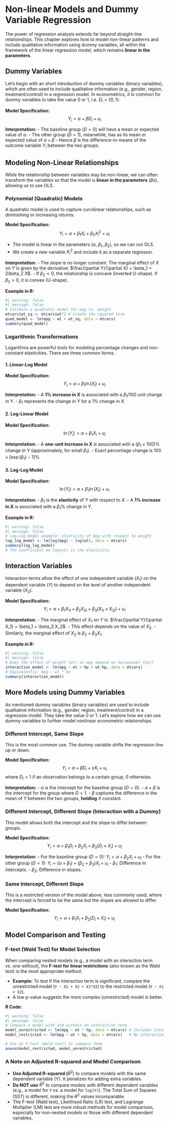 # Non-linear Models and Dummy Variable Regression

The power of regression analysis extends far beyond straight-line relationships. This chapter explores how to model non-linear patterns and include qualitative information using dummy variables, all within the framework of the linear regression model, which remains **linear in the parameters**.

## Dummy Variables

Let's begin with an short introduction of dummy variables (binary variables), which are often used to include qualitative information (e.g., gender, region, treatment/control) in a regression model. In econometrics, it is common for dummy variables to take the value 0 or 1, i.e. $D_i = \{ 0, 1 \}$.

**Model Specification:** $$Y_i = \alpha + \beta D_i + u_i$$

**Interpretation:** - The baseline group ($D=0$) will have a mean or expected value of $\alpha$. - The other group ($D=1$), meanwhile, has as its mean or expected value of $\alpha + \beta$ - Hence $\beta$ is the difference-in-means of the outcome variable $Y_i$ between the two groups.

## Modeling Non-Linear Relationships

While the relationship between variables may be non-linear, we can often transform the variables so that the model is **linear in the parameters** ($\beta$s), allowing us to use OLS.

### Polynomial (Quadratic) Models

A quadratic model is used to capture curvilinear relationships, such as diminishing or increasing returns.

**Model Specification:** $$Y_i = \alpha + \beta_1 X_i + \beta_2 X_i^2 + u_i$$

-   The model is linear in the parameters ($\alpha$, $\beta_1$, $\beta_2$), so we can run OLS.
-   We create a new variable $X_i^2$ and include it as a separate regressor.

**Interpretation:** - The slope is no longer constant. The marginal effect of $X$ on $Y$ is given by the derivative: $\frac{\partial Y}{\partial X} = \beta_1 + 2\beta_2 X$. - If $\beta_2 < 0$, the relationship is concave (inverted U-shape). If $\beta_2 > 0$, it is convex (U-shape).

**Example in R:**

```r
#| warning: false
#| message: false
# Estimate a quadratic model for mpg vs. weight
mtcars$wt_sq <- mtcars$wt^2 # Create the squared term
quad_model <- lm(mpg ~ wt + wt_sq, data = mtcars)
summary(quad_model)
```

### Logarithmic Transformations

Logarithms are powerful tools for modeling percentage changes and non-constant elasticities. There are three common forms.

#### 1. Linear-Log Model

**Model Specification:** $$Y_i = \alpha + \beta_1 \ln(X_i) + u_i$$

**Interpretation:** - A **1% increase in X** is associated with a $\beta_1 / 100$ unit change in Y. - $\beta_1$ represents the change in $Y$ for a 1% change in $X$.

#### 2. Log-Linear Model

**Model Specification:** $$\ln(Y_i) = \alpha + \beta_1 X_i + u_i$$

**Interpretation:** - A **one-unit increase in X** is associated with a $(\beta_1 \times 100)$% change in Y (approximately, for small $\beta_1$). - Exact percentage change is $100 \times [\exp(\beta_1) - 1]\%$.

#### 3. Log-Log Model

**Model Specification:** $$\ln(Y_i) = \alpha + \beta_1 \ln(X_i) + u_i$$

**Interpretation:** - $\beta_1$ is the **elasticity** of $Y$ with respect to $X$. - A **1% increase in X** is associated with a $\beta_1$% change in Y.

**Example in R:**

```r
#| warning: false
#| message: false
# Log-Log model example: elasticity of mpg with respect to weight
log_log_model <- lm(log(mpg) ~ log(wt), data = mtcars)
summary(log_log_model)
# The coefficient on log(wt) is the elasticity.
```

## Interaction Variables

Interaction terms allow the effect of one independent variable ($X_1$) on the dependent variable ($Y$) to depend on the level of another independent variable ($X_2$).

**Model Specification:** $$Y_i = \alpha + \beta_1 X_{1i} + \beta_2 X_{2i} + \beta_3 (X_{1i} \times X_{2i}) + u_i$$

**Interpretation:** - The marginal effect of $X_1$ on $Y$ is: $\frac{\partial Y}{\partial X_1} = \beta_1 + \beta_3 X_2$. - This effect depends on the value of $X_2$. - Similarly, the marginal effect of $X_2$ is $\beta_2 + \beta_3 X_1$.

**Example in R:**

```r
#| warning: false
#| message: false
# Does the effect of weight (wt) on mpg depend on horsepower (hp)?
interaction_model <- lm(mpg ~ wt + hp + wt:hp, data = mtcars)
# Equivalently: mpg ~ wt * hp
summary(interaction_model)
```

## More Models using Dummy Variables

As mentioned dummy variables (binary variables) are used to include qualitative information (e.g., gender, region, treatment/control) in a regression model. They take the value 0 or 1. Let's explore how we can use dummy variables to further model nonlinear econometric relationships.

### Different Intercept, Same Slope

This is the most common use. The dummy variable shifts the regression line up or down.

**Model Specification:** $$Y_i = \alpha + \beta D_i + \gamma X_i + u_i$$ where $D_i = 1$ if an observation belongs to a certain group, 0 otherwise.

**Interpretation:** - $\alpha$ is the intercept for the baseline group ($D=0$). - $\alpha + \beta$ is the intercept for the group where $D=1$. - $\beta$ captures the difference in the mean of $Y$ between the two groups, **holding** $X$ constant.

### Different Intercept, Different Slope (Interaction with a Dummy)

This model allows both the intercept and the slope to differ between groups.

**Model Specification:** $$Y_i = \alpha + \beta_1 D_i + \beta_2 X_i + \beta_3 (D_i \times X_i) + u_i$$

**Interpretation:** - For the baseline group ($D=0$): $Y_i = \alpha + \beta_2 X_i + u_i$ - For the other group ($D=1$): $Y_i = (\alpha + \beta_1) + (\beta_2 + \beta_3) X_i + u_i$ - $\beta_1$: Difference in intercepts. - $\beta_3$: Difference in slopes.

### Same Intercept, Different Slope

This is a restricted version of the model above, less commonly used, where the intercept is forced to be the same but the slopes are allowed to differ.

**Model Specification:** $$Y_i = \alpha + \beta_1 X_i + \beta_2 (D_i \times X_i) + u_i$$

## Model Comparison and Testing

### F-test (Wald Test) for Model Selection

When comparing nested models (e.g., a model with an interaction term vs. one without), the **F-test for linear restrictions** (also known as the Wald test) is the most appropriate method.

-   **Example:** To test if the interaction term is significant, compare the unrestricted model (`Y ~ X1 + X2 + X1*X2`) to the restricted model (`Y ~ X1 + X2`).
-   A low p-value suggests the more complex (unrestricted) model is better.

**R Code:**

```r
#| warning: false
#| message: false
# Compare a model with and without an interaction term
model_unrestricted <- lm(mpg ~ wt * hp, data = mtcars) # Includes interaction
model_restricted <- lm(mpg ~ wt + hp, data = mtcars)   # No interaction

# Use an F-test (Wald test) to compare them
anova(model_restricted, model_unrestricted)
```

### A Note on Adjusted R-squared and Model Comparison

-   **Use Adjusted R-squared (**$\bar{R}^2$) to compare models with the same dependent variable (Y). It penalizes for adding extra variables.
-   **Do NOT use** $\bar{R}^2$ to compare models with different dependent variables (e.g., a model for `Y` vs. a model for `log(Y)`). The Total Sum of Squares (SST) is different, making the $R^2$ values incomparable.
-   The F-test (Wald test), Likelihood Ratio (LR) test, and Lagrange Multiplier (LM) test are more robust methods for model comparison, especially for non-nested models or those with different dependent variables.
